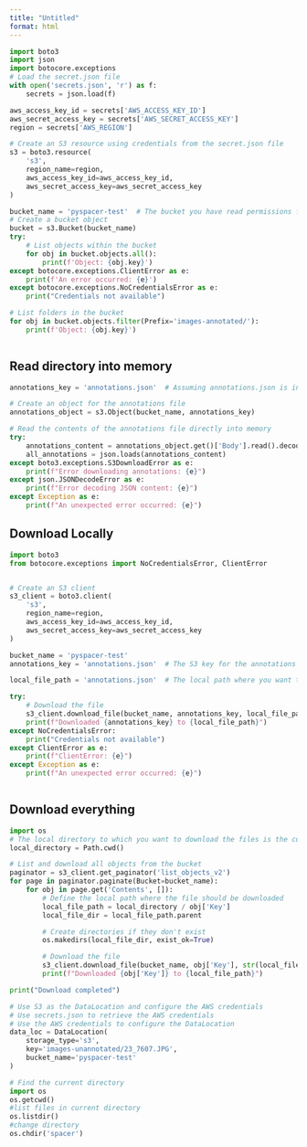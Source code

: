 ```yaml
---
title: "Untitled"
format: html
---
```


```python
import boto3
import json
import botocore.exceptions 
# Load the secret.json file
with open('secrets.json', 'r') as f:
    secrets = json.load(f)

aws_access_key_id = secrets['AWS_ACCESS_KEY_ID']
aws_secret_access_key = secrets['AWS_SECRET_ACCESS_KEY']
region = secrets['AWS_REGION']

# Create an S3 resource using credentials from the secret.json file
s3 = boto3.resource(
    's3',
    region_name=region,
    aws_access_key_id=aws_access_key_id,
    aws_secret_access_key=aws_secret_access_key
)

bucket_name = 'pyspacer-test'  # The bucket you have read permissions for
# Create a bucket object
bucket = s3.Bucket(bucket_name)
try:
    # List objects within the bucket
    for obj in bucket.objects.all():
        print(f'Object: {obj.key}')
except botocore.exceptions.ClientError as e:
    print(f'An error occurred: {e}')
except botocore.exceptions.NoCredentialsError as e:
    print("Credentials not available")

```

```python
# List folders in the bucket
for obj in bucket.objects.filter(Prefix='images-annotated/'):
    print(f'Object: {obj.key}')

```

```python

```

## Read directory into memory
```python
annotations_key = 'annotations.json'  # Assuming annotations.json is in the root of the bucket

# Create an object for the annotations file
annotations_object = s3.Object(bucket_name, annotations_key)

# Read the contents of the annotations file directly into memory
try:
    annotations_content = annotations_object.get()['Body'].read().decode('utf-8')
    all_annotations = json.loads(annotations_content)
except boto3.exceptions.S3DownloadError as e:
    print(f"Error downloading annotations: {e}")
except json.JSONDecodeError as e:
    print(f"Error decoding JSON content: {e}")
except Exception as e:
    print(f"An unexpected error occurred: {e}")
```

## Download Locally
```python
import boto3
from botocore.exceptions import NoCredentialsError, ClientError


# Create an S3 client
s3_client = boto3.client(
    's3',
    region_name=region,
    aws_access_key_id=aws_access_key_id,
    aws_secret_access_key=aws_secret_access_key
)

bucket_name = 'pyspacer-test'
annotations_key = 'annotations.json'  # The S3 key for the annotations file

local_file_path = 'annotations.json'  # The local path where you want to download the file

try:
    # Download the file
    s3_client.download_file(bucket_name, annotations_key, local_file_path)
    print(f"Downloaded {annotations_key} to {local_file_path}")
except NoCredentialsError:
    print("Credentials not available")
except ClientError as e:
    print(f"ClientError: {e}")
except Exception as e:
    print(f"An unexpected error occurred: {e}")



```

## Download everything

```python
import os
# The local directory to which you want to download the files is the current working directory
local_directory = Path.cwd()

# List and download all objects from the bucket
paginator = s3_client.get_paginator('list_objects_v2')
for page in paginator.paginate(Bucket=bucket_name):
    for obj in page.get('Contents', []):
        # Define the local path where the file should be downloaded
        local_file_path = local_directory / obj['Key']
        local_file_dir = local_file_path.parent

        # Create directories if they don't exist
        os.makedirs(local_file_dir, exist_ok=True)

        # Download the file
        s3_client.download_file(bucket_name, obj['Key'], str(local_file_path))
        print(f"Downloaded {obj['Key']} to {local_file_path}")

print("Download completed")
```
```python

# Use S3 as the DataLocation and configure the AWS credentials
# Use secrets.json to retrieve the AWS credentials
# Use the AWS credentials to configure the DataLocation
data_loc = DataLocation(
    storage_type='s3',
    key='images-unannotated/23_7607.JPG',
    bucket_name='pyspacer-test'
)
```



```python
# Find the current directory
import os
os.getcwd()
#list files in current directory
os.listdir()
#change directory
os.chdir('spacer')


```